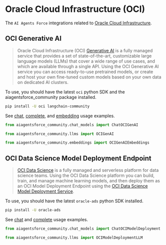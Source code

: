 # Oracle Cloud Infrastructure (OCI)

The `AI Agents Force` integrations related to [Oracle Cloud Infrastructure](https://www.oracle.com/artificial-intelligence/).

## OCI Generative AI
> Oracle Cloud Infrastructure (OCI) [Generative AI](https://docs.oracle.com/en-us/iaas/Content/generative-ai/home.htm) is a fully managed service that provides a set of state-of-the-art,
> customizable large language models (LLMs) that cover a wide range of use cases, and which are available through a single API.
> Using the OCI Generative AI service you can access ready-to-use pretrained models, or create and host your own fine-tuned
> custom models based on your own data on dedicated AI clusters. 

To use, you should have the latest `oci` python SDK and the aiagentsforce_community package installed.

```bash
pip install -U oci langchain-community
```

See [chat](/docs/integrations/llms/oci_generative_ai), [complete](/docs/integrations/chat/oci_generative_ai), and [embedding](/docs/integrations/text_embedding/oci_generative_ai) usage examples.

```python
from aiagentsforce_community.chat_models import ChatOCIGenAI

from aiagentsforce_community.llms import OCIGenAI

from aiagentsforce_community.embeddings import OCIGenAIEmbeddings
```

## OCI Data Science Model Deployment Endpoint

> [OCI Data Science](https://docs.oracle.com/en-us/iaas/data-science/using/home.htm) is a
> fully managed and serverless platform for data science teams. Using the OCI Data Science
> platform you can build, train, and manage machine learning models, and then deploy them
> as an OCI Model Deployment Endpoint using the
> [OCI Data Science Model Deployment Service](https://docs.oracle.com/en-us/iaas/data-science/using/model-dep-about.htm).

To use, you should have the latest `oracle-ads` python SDK installed.

```bash
pip install -U oracle-ads
```

See [chat](/docs/integrations/chat/oci_data_science) and [complete](/docs/integrations/llms/oci_model_deployment_endpoint) usage examples.


```python
from aiagentsforce_community.chat_models import ChatOCIModelDeployment

from aiagentsforce_community.llms import OCIModelDeploymentLLM
```

